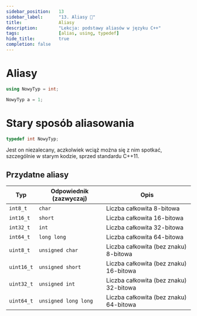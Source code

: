```yaml
---
sidebar_position:	13
sidebar_label:		"13. Aliasy 🚧"
title:				Aliasy
description:		"Lekcja: podstawy aliasów w języku C++"
tags:				[alias, using, typedef]
hide_title:			true
completion: false
---
```


# Aliasy

```cpp title="Tworzenie własnego aliasu"
using NowyTyp = int;
```
```cpp title="Przykład użycia"
NowyTyp a = 1;
```

# Stary sposób aliasowania
```cpp title="Tworzenie aliasu w C/C++
typedef int NowyTyp;
```
Jest on niezalecany, aczkolwiek wciąż można się z nim spotkać,
szczególnie w starym kodzie, sprzed standardu C++11.

## Przydatne aliasy

| Typ | Odpowiednik (zazwyczaj) | Opis |
| ---- | ----- | ----- |
| `int8_t` | `char` | Liczba całkowita 8-bitowa |
| `int16_t` | `short` | Liczba całkowita 16-bitowa |
| `int32_t` | `int` | Liczba całkowita 32-bitowa |
| `int64_t` | `long long` | Liczba całkowita 64-bitowa |
| `uint8_t` | `unsigned char` | Liczba całkowita (bez znaku) 8-bitowa |
| `uint16_t` | `unsigned short` | Liczba całkowita (bez znaku) 16-bitowa |
| `uint32_t` | `unsigned int` | Liczba całkowita (bez znaku) 32-bitowa |
| `uint64_t` | `unsigned long long` | Liczba całkowita (bez znaku) 64-bitowa |

